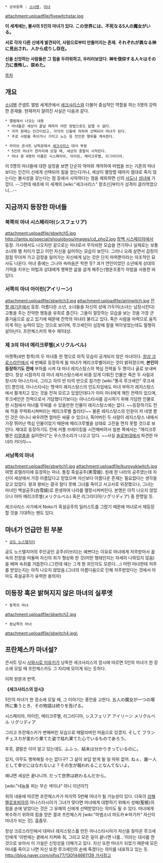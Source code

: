  * 상위항목 : [[소녀병]], [[마녀]]

attachment:uploadfile/fivewitchstar.jpg


'''이 세계에는, 불사의 5인의 마녀가 있다.'''
'''この世界には、不死なる5人の魔女がいる。'''

'''서로 각자 다른 신에게 발견되어, 사람으로부터 만들어지는 존재.'''
'''それぞれが異なる神に見出され、人から成りし存在。'''

'''신을 신앙하는 사람들은 그 힘을 두려워하고, 우러러보았다.'''
'''神を信仰する人々はその力に畏怖し、崇めた。'''


[[목차]]

== 개요 ==
[[소녀병]] 콘셉트 앨범 세계관에서 [[세크사리스]]와 더불어 중심적인 역할을 하는 5명의 강력한 존재들. 현재까지 알려진 사실은 다음과 같다.

 * 앨범에서 나오는 내용
  * 마녀들은 세상이 끝날 때까지 어떤 방법으로도 없앨 수 없다.
  * 각자 원래는 인간이었고, 각각의 신들에 의하여 선택되어 마녀가 된다.
  * 주로 사람을 죽이거나 가지고 노는 등 잔인한 행위를 계속한다.

 * 라이브 콘서트 낭독문에서 [[세크사리스]] 대사 부분
  * 5인의 마녀가 한자리에 모일 때, 세상의 종말이 시작된다.
  * 마녀 중 4명의 이름은 시스페리아, 아이린, 메리크루벨, 리그리디아. 

이 5명의 마녀들에 대한 설정을 보면 단순히 악마와 계약하여 마법을 쓰는 기존의 마녀보다는 인간이 신에게 선택되어 힘을 얻는다거나, 세상이 멸망할 때까지 절대로 죽지 않는다는 불사성을 갖는다는 점 등에서 사악하다는 점을 제외하면 신의 [[사도]]나 [[성녀]]에 가깝다. --그런데 애초에 이 세계의 [wiki:"세크사리스" 창조신]부터가 성격이 글러먹었으니...--

== 지금까지 등장한 마녀들 ==
=== 북쪽의 마녀 시스페리아(シスフェリア) ===
attachment:uploadfile/sbwitch5.jpg
http://lantis.jp/special/shoujobyou/images/cd_pho2.jpg
[[창백 시스페리아]]에서 등장. 가사에서도 나오지만 겉으로는 마녀로서 무자비한 모습을 연기하나 실제로는 보통 소녀와 별 차이가 없고 이런 자신을 싫어하는 모습이 보인다. 그러나 오래 살면서 감정이 점점 무뎌져 가고 감정을 잃어가는 자신에게 남는 것은 단지 마력뿐이라는 자조적인 묘사도 나온다. 마녀 중에는 그나마 속마음은 착한 듯? 과거 연인이었던 소년에게 상대의 기억을 지우는 마법과 상대에게 행복한 삶을 살게 해주는(행운조종?) 마법을 사용한 바 있다.

=== 서쪽의 마녀 아이린(アイリーン) ===
attachment:uploadfile/sbwitch3.jpg
attachment:uploadfile/airinwitch.jpg
[[잔향 레기온]]에서 등장. 아름다운 소년, 소녀들을 자신의 성에 가두어(소녀는 남장시킨다) 고통을 주는 잔악한 행동을 유희로 즐긴다. 그들이 절망하는 모습을 보는 것을 가장 큰 즐거움으로 삼고 있기에 때문에 잔학의 마녀라 불리고 있다. 죽은 사람을 마력으로 움직이게 하는 능력이 있는 것으로 보이며, 루크세인이 심장에 칼을 박아넣었는데도 멀쩡히 살아난다. 프란체스카의 복수 제1대상. 

=== 제 3의 마녀 메리크루벨(メリクルベル) ===
아랫쪽(4번 항목)의 두 마녀중 한 명으로 아직 모습이 공개되지 않은 마녀이다. [[창상 크로스라인]]에서 세 번째로 등장하게 될 마녀가 메리크루벨이라는 것이 밝혀졌으며, '''본인이 등장하기도 전에''' 부하를 시켜 대 마녀 레지스탕스의 핵심 전력을 두 명이나 골로 보내버렸다.
창상 시점까지 대 마녀 레지스탕스에서 비중 있게 다뤄진 인물은 죽은 두 사람과 창시자 아나스타샤, 그리고 자의 반 타의 반으로 참가한 [wiki:"통곡 루크세인" 루크세인] 뿐인데, 아나스타샤는 명색이 레지스탕스의 인도자임에도 마녀 부하가 레지스탕스에서 활개치고 있는 것을 전혀 모르고 있었던데다가 이미 마녀에게 깨진 전력이 있으며, 루크세인은 전력으로서 가담했다기보다는 아나스타샤를 감시하기 위해 가담한 인물로 현 시점에서 마녀를 무찌를 수 있을만한 인물이 레지스탕스에는 없다. ~~등장하기도 전에 적을 무력화시켜버리는 메리크루벨 퀄리티!~~
물론 레지스탕스의 인원이 저 네명 뿐인 것은 아니니 싸우려면 얼마든 싸울 수 있으나, 죽어버린 두 사람이 레지스탕스 내에서 가장 뛰어난 핵심 인물이었기 때문에 메리크루벨을 상태로 고전을 면치 못할 것으로 보인다.
제대로 등장하기도 전에 커플 브레이킹을 시전해버려서 일본 쪽에서는 "메리크루벨은 [[리얼충]]을 싫어한다"는 우스갯소리가 나오고 있다. ~~사실 [[솔로부대]]에서 파견한 마녀라 카더라~~

=== 서남쪽의 마녀 ===
attachment:uploadfile/sbwitch1.jpg
attachment:uploadfile/kuroyukiwitch.jpg
여명 로렐라이에 등장하는 마녀. 통칭 흑설공주(黑雪姫). 원래 한 나라의 공주였는데 자신이 세상에서 가장 아름답다고 믿었으며 자신보다 아름다운 존재는 필요없다는 생각을 갖고 있었다. 왕과 왕비는 결국 참다 못해 그녀를 죽이고 사고사로 위장했으나, 그녀는 마녀인 백설공주(白雪姫)로 환생하여 나라를 멸망시켜버린다. 본명은 아직 나오지 않았으나 아마 메리크루벨(メリクルベル) 혹은 리그리디아(リグリディア) 중 한명일 듯.

세크사리스 사가에서 Noko가 흑설공주의 일러스트를 그렸기 때문에 마녀로서 재등장할 것을 기대하는 팬도 있다.

== 마녀가 언급만 된 부분 ==
 * [[공도 노스탤지어]]
공도 노스탤지어의 주인공인 공주(이브리)는 예쁘다는 이유로 마녀에게 저주받아서 꿈속의 전장을 떠돌며 자신의 죄가 형상화 한 것(어떤 형태인지는 자세히 나와있지 않음)을 베며 속죄를 거듭한다.(그런데 얘는 그게 뭔 죄인지도 모른다...;) 어떤 마녀한테 저주를 받았는지는 아직 나오지 않았음.(그녀의 아름다움으로 인해 저주받았다는 것에서 아마도 흑설공주가 유력한 용의자)

== 미등장 혹은 밝혀지지 않은 마녀의 실루엣 ==
 * 동쪽의 마녀
attachment:uploadfile/sbwitch2.jpg
 * 동남쪽의 마녀
attachment:uploadfile/sbwitch4.jpg\

== 프란체스카 마녀설? ==
콘서트 당시 [[사와시로 미유키]]가 낭독한 세크사리스의 암시에 따르면 5인의 마녀가 한 장소에 모일 때 프란체스카도 그 자리에 모이게 되는 듯하다. 

이하 원문과 번역.


'''《세크사리스의 암시》'''

5인의 마녀가 한 장소에 모일 때, 그 이야기는 종언을 고한다.
五人の魔女が一つの場所に集うとき、その物語は終りを告げる。

시스페리아, 아이린, 메리크루벨, 리그리디아, 
シスフェリア アイリーン メリクルベル リグリディア 

그리고 프란체스카가 변해버린 모습으로 메말라버린 마음으로 있겠지.
そして フランチェスカが変わり果てた姿で枯れ果てた心でいるものであろう。

후훗, 결말은 이미 알고 있는데도.
ふふっ、結末は分かりきっているのに。

있지, 아무도 행복해질 수는 없다구? 그 삶이 보답 받게 될 일 따위 없어.
ねぇ、誰一人として幸せにはなれないよ？その生が報われることなんてないよ。

왜냐면 세상은 끝나니까.
だって世界は終わるんだから。


[wiki:"네놈들 피는 무슨 색이냐" 아니 이년이?]

위의 내용에 따르면 프란체스카가 마지막 5번째 마녀가 될 가능성이 있다. 더욱이 [[성해 멜로포비아]]의 아나스타시아가 그녀가 맞다면 마녀에게 대항하기 위해서 성해(聖骸)의 힘을 손에 넣었다는 것은 그 유해의 신에게 선택받았다는 의미도 될 수 있다. 마녀에게 복수하기 위하여 힘을 얻은 결과 프란체스카 [wiki:"마법소녀 마도카☆마기카" 자신이 마녀가 되는 것]. 흠좀무.

창상 크로스라인에서 대마녀 레지스탕스를 만든 아나스타시아가 자신을 찾아온 루크세인에게 '이번에는 곁에서 지켜봐 줘, 그리고 모든 일이 끝나면 나를...'이라는 대사를 한 것으로 보아서 이 가설은 신빙성을 더해가고 있다. 자신 또한 마녀가 되었기 때문에 모든 마녀를 죽이고 나면 자신 또한 루크세인의 손에 죽겠다는 의미를 내포하고 있는 듯.
[[http://blog.naver.com/xifos77/130144661139 가사참고]]
